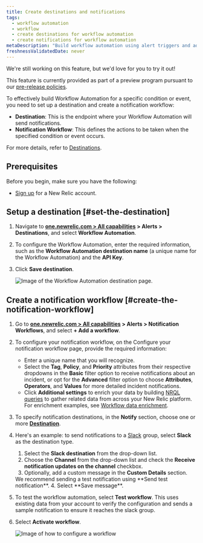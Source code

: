 ```yaml
---
title: Create destinations and notifications
tags:
  - workflow automation
  - workflow
  - create destinations for workflow automation
  - create notifications for workflow automation
metaDescription: "Build workflow automation using alert triggers and add logic to your workflow automation."
freshnessValidatedDate: never
---
```


<Callout title="preview">
  We're still working on this feature, but we'd love for you to try it out!

  This feature is currently provided as part of a preview program pursuant to our [pre-release policies](/docs/licenses/license-information/referenced-policies/new-relic-pre-release-policy).
</Callout>

To effectively build Workflow Automation for a specific condition or event, you need to set up a destination and create a notification workflow:

* **Destination**: This is the endpoint where your Workflow Automation will send notifications.
* **Notification Workflow**: This defines the actions to be taken when the specified condition or event occurs.

For more details, refer to [Destinations](/docs/alerts/get-notified/destinations).

## Prerequisites

Before you begin, make sure you have the following:

* [Sign up](https://newrelic.com/signup/) for a New Relic account.

## Setup a destination [#set-the-destination]

1. Navigate to **[one.newrelic.com > All capabilities](https://one.newrelic.com/all-capabilities) > Alerts > Destinations**, and select **Workflow Automation**.
2. To configure the Workflow Automation, enter the required information, such as the **Workflow Automation destination name** (a unique name for the Workflow Automation) and the **API Key**.
3. Click **Save destination**.

    <img
      title="How to add a destination"
      alt="Image of the Workflow Automation destination page."
      src="/images/add-a-destination.webp"
    />

## Create a notification workflow [#create-the-notification-workflow]

1. Go to **[one.newrelic.com > All capabilities](https://one.newrelic.com/all-capabilities) > Alerts > Notification Workflows**, and select **+ Add a workflow**.
2. To configure your notification workflow, on the Configure your notification workflow page, provide the required information:
    - Enter a unique name that you will recognize.
    - Select the **Tag**, **Policy**, and **Priority** attributes from their respective dropdowns in the **Basic** filter option to receive notifications about an incident, or opt for the **Advanced** filter option to choose **Attributes**, **Operators**, and **Values** for more detailed incident notifications.
    - Click **Additional settings** to enrich your data by building [NRQL queries](/docs/alerts/get-notified/incident-workflows/#enrichments) to gather related data from across your New Relic platform. For enrichment examples, see [Workflow data enrichment](/docs/alerts/get-notified/custom-variables-incident-workflows/#enrichment-examples).
3. To specify notification destinations, in the **Notify** section, choose one or more [**Destination**](/docs/alerts/get-notified/destinations).
4. Here's an example: to send notifications to a [Slack](/docs/alerts/get-notified/notification-integrations/#slack) group, select **Slack** as the destination type.
    1. Select the **Slack destination** from the drop-down list.
    2. Choose the **Channel** from the drop-down list and check the **Receive notification updates on the channel** checkbox.
    3. Optionally, add a custom message in the **Custom Details** section.
    <Callout variant="tip">
      We recommend sending a test notification using **Send test notification**.
    </Callout>
    4. Select **Save message**.
5. To test the workflow automation, select **Test workflow**. This uses existing data from your account to verify the configuration and sends a sample notification to ensure it reaches the slack group.
6. Select **Activate workflow**.

    <img
      title="How to configure a workflow"
      alt="Image of how to configure a workflow"
      src="/images/configure-workflow.gif"
    />